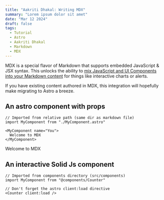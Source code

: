```yaml
---
title: "Aakriti Dhakal: Writing MDX"
summary: "Lorem ipsum dolor sit amet"
date: "Mar 12 2024"
draft: false
tags:
  - Tutorial
  - Astro
  - Aakriti Dhakal
  - Markdown
  - MDX
---
```


MDX is a special flavor of Markdown that supports embedded JavaScript & JSX syntax. This unlocks the ability to [mix JavaScript and UI Components into your Markdown content](https://docs.astro.build/en/guides/markdown-content/#mdx-features) for things like interactive charts or alerts.

If you have existing content authored in MDX, this integration will hopefully make migrating to Astro a breeze.

## An astro component with props

```
// Imported from relative path (same dir as markdown file)
import MyComponent from "./MyComponent.astro"

<MyComponent name="You">
  Welcome to MDX
</MyComponent>
```


<MyComponent name="You">Welcome to MDX</MyComponent>

## An interactive Solid Js component

```
// Imported from components directory (src/components)
import MyComponent from "@components/Counter"

// Don't forget the astro client:load directive
<Counter client:load />
```


<Counter client:load />

<br />
<br />
<br />
